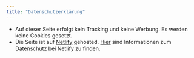 ```yaml
---
title: "Datenschutzerklärung"
---
```


* Auf dieser Seite erfolgt kein Tracking und keine Werbung. Es werden keine Cookies gesetzt.
* Die Seite ist auf [Netlify](https://netlify.app/) gehosted. [Hier](https://www.netlify.com/gdpr-ccpa/) sind Informationen zum Datenschutz bei Netlify zu finden.

<!-- * Die Kommentarfunktion ist über eine Einbettung von [Github utterances](https://github.com/utterance/utterances) realisiert. Inwieweit dort personenbezogene Daten erhoben werden entnehmen Sie bitte der [Projektwebseite](https://github.com/utterance/utterances). -->

